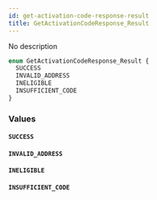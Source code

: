 ```yaml
---
id: get-activation-code-response-result
title: GetActivationCodeResponse_Result
---
```



No description


```graphql
enum GetActivationCodeResponse_Result {
  SUCCESS
  INVALID_ADDRESS
  INELIGIBLE
  INSUFFICIENT_CODE
}
```


### Values

#### `SUCCESS` 




#### `INVALID_ADDRESS` 




#### `INELIGIBLE` 




#### `INSUFFICIENT_CODE` 






